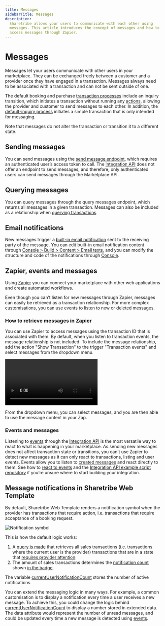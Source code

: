 ```yaml
---
title: Messages
sidebarTitle: Messages
description:
  Sharetribe allows your users to communicate with each other using
  messages. This article introduces the concept of messages and how to
  access messages through Zapier.
---
```


# Messages

Messages let your users communicate with other users in your
marketplace. They can be exchanged freely between a customer and a
provider once they have engaged in a transaction. Messages always need
to be associated with a transaction and can not be sent outside of one.

The default booking and purchase
[transaction processes](https://github.com/sharetribe/example-processes/blob/master/default-booking/process.edn)
include an inquiry transition, which initiates a transaction without
running any [actions](/references/transaction-process-actions/#actions),
allowing the provider and customer to send messages to each other. In
addition, the
[default-inquiry process](https://github.com/sharetribe/example-processes/blob/master/default-inquiry/process.edn)
initiates a simple transaction that is only intended for messaging.

Note that messages do not alter the transaction or transition it to a
different state.

## Sending messages

You can send messages using the
[send message endpoint](https://www.sharetribe.com/api-reference/marketplace.html#send-message),
which requires an authenticated user’s access token to call. The
[Integration API](/introduction/getting-started-with-integration-api/)
does not offer an endpoint to send messages, and therefore, only
authenticated users can send messages through the Marketplace API.

## Querying messages

You can query messages through the query messages endpoint, which
returns all messages in a given transaction. Messages can also be
included as a relationship when
[querying transactions](https://www.sharetribe.com/api-reference/marketplace.html#query-transactions).

## Email notifications

New messages trigger a
[built-in email notification](/concepts/messages/email-notifications/)
sent to the receiving party of the message. You can edit built-in email
notification content through
[Console > Build > Content > Email texts](https://console.sharetribe.com/a/content/email-texts),
and you can modify the structure and code of the notifications through
[Console](https://console.sharetribe.com/email-templates/new-message).

## Zapier, events and messages

Using [Zapier](https://www.sharetribe.com/help/en/collections/8975364)
you can connect your marketplace with other web applications and create
automated workflows.

Even though you can’t listen for new messages through Zapier, messages
can easily be retrieved as a transaction relationship. For more complex
customisations, you can use events to listen to new or deleted messages.

### How to retrieve messages in Zapier

You can use Zapier to access messages using the transaction ID that is
associated with them. By default, when you listen to transaction events,
the message relationship is not included. To include the message
relationship, add the action "Show Transaction" to the trigger
"Transaction events" and select messages from the dropdown menu.

<video controls>
  <source src="/resources/videos/zapier.mp4" type="video/mp4" />
  <source src="/resources/videos/zapier.webm" type="video/webm" />
  <source src="/resources/videos/zapier.ogv" type="video/ogg" />
</video>

From the dropdown menu, you can select messages, and you are then able
to use the message content in your Zap.

### Events and messages

Listening to [events](/how-to/events/reacting-to-events/) through the
[Integration API](/introduction/getting-started-with-integration-api/)
is the most versatile way to react to what is happening in your
marketplace. As sending new messages does not affect transaction state
or transitions, you can’t use Zapier to detect new messages as it can
only react to transactions, listing and user events. Events allow you to
listen to [created messages](/references/events/#supported-event-types)
and react directly to them. See how to
[react to events](/how-to/events/reacting-to-events/) and the
[Integration API example script repository](https://github.com/sharetribe/integration-api-examples)
if you’re unsure where to start building your integration.

## Message notifications in Sharetribe Web Template

By default, Sharetribe Web Template renders a notification symbol when
the provider has transactions that require action, i.e. transactions
that require acceptance of a booking request.

![Notification symbol](./notification.png 'Notification symbol')

This is how the default logic works:

1.  A
    [query is made](https://github.com/sharetribe/web-template/blob/main/src/ducks/user.duck.js#L306)
    that retrieves all sales transactions (i.e. transactions where the
    current user is the provider) transactions that are in a state that
    [requires provider attention](https://github.com/sharetribe/web-template/blob/main/src/transactions/transaction.js#L287)
2.  The amount of sales transactions determines the
    [notification count](https://github.com/sharetribe/web-template/blob/main/src/ducks/user.duck.js#L105)
    shown
    [in the badge](https://github.com/sharetribe/web-template/blob/main/src/containers/TopbarContainer/Topbar/Topbar.js#L234).

The variable
[currentUserNotificationCount](https://github.com/sharetribe/web-template/blob/main/src/ducks/user.duck.js#L64)
stores the number of active notifications.

You can extend the messaging logic in many ways. For example, a common
customisation is to display a notification every time a user receives a
new message. To achieve this, you could change the logic behind
[currentUserNotificationCount](https://github.com/sharetribe/web-template/blob/main/src/ducks/user.duck.js#L64)
to display a number stored in extended data. The data attribute would
represent the number of unread messages, and could be updated every time
a new message is detected using
[events](/how-to/events/reacting-to-events/).
